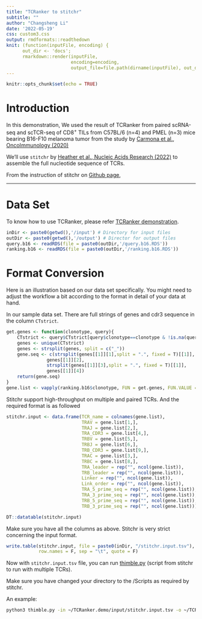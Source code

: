 ```yaml
---
title: "TCRanker to stitchr"
subtitle: ""
author: "Changsheng Li"
date: '2022-05-19'
css: custom3.css
output: rmdformats::readthedown
knit: (function(inputFile, encoding) { 
      out_dir <- 'docs';
      rmarkdown::render(inputFile,
                        encoding=encoding, 
                        output_file=file.path(dirname(inputFile), out_dir, 'stitchr.html')) })
---
```


```r
knitr::opts_chunk$set(echo = TRUE)
```

# Introduction

In this demonstration, We used the result of TCRanker from paired scRNA-seq and scTCR-seq of CD8^+^ TILs from C57BL/6 (n=4) and PMEL (n=3) mice bearing B16-F10 melanoma tumor from the study by [Carmona et al., OncoImmunology (2020)](https://www.tandfonline.com/doi/full/10.1080/2162402X.2020.1737369)

We'll use `stitchr` by [Heather et al., Nucleic Acids Research (2022)](https://academic.oup.com/nar/advance-article/doi/10.1093/nar/gkac190/6553689) to assemble the full nucleotide sequence of TCRs.

From the instruction of stitchr on [Github page](https://github.com/JamieHeather/stitchr), 

---

# Data Set

To know how to use TCRanker, please refer [TCRanker demonstration](https://carmonalab.github.io/TCRanker.demo/demo.html).

```r
inDir <- paste0(getwd(),'/input') # Directory for input files
outDir <- paste0(getwd(),'/output') # Director for output files
query.b16 <- readRDS(file = paste0(outDir,'/query.b16.RDS'))
ranking.b16 <- readRDS(file = paste0(outDir,'/ranking.b16.RDS'))
```

# Format Conversion

Here is an illustration based on our data set specifically. You might need to 
adjust the workflow a bit according to the format in detail of your data at hand.

In our sample data set. There are full strings of genes and cdr3 sequence in the
column `CTstrict`.

```r
get.genes <- function(clonotype, query){
    CTstrict <- query$CTstrict[query$clonotype==clonotype & !is.na(query$clonotype)]
    genes <- unique(CTstrict)
    genes <- strsplit(genes, split = c("_"))
    gene.seq <- c(strsplit(genes[[1]][1],split = ".", fixed = T)[[1]], 
               genes[[1]][2],
               strsplit(genes[[1]][3],split = ".", fixed = T)[[1]],
               genes[[1]][4])
    return(gene.seq)
}
gene.list <- vapply(ranking.b16$clonotype, FUN = get.genes, FUN.VALUE = character(9), query=query.b16)
```

Stitchr support high-throughput on multiple and paired TCRs. And the required format is as followed 

```r
stitchr.input <- data.frame(TCR_name = colnames(gene.list),
                            TRAV = gene.list[1,],
                            TRAJ = gene.list[2,],
                            TRA_CDR3 = gene.list[4,],
                            TRBV = gene.list[5,],
                            TRBJ = gene.list[6,],
                            TRB_CDR3 = gene.list[9,],
                            TRAC = gene.list[3,],
                            TRBC = gene.list[8,],
                            TRA_leader = rep("", ncol(gene.list)),
                            TRB_leader = rep("", ncol(gene.list)),
                            Linker = rep("", ncol(gene.list)),
                            Link_order = rep("", ncol(gene.list)),
                            TRA_5_prime_seq = rep("", ncol(gene.list)),
                            TRA_3_prime_seq = rep("", ncol(gene.list)),
                            TRB_5_prime_seq = rep("", ncol(gene.list)),
                            TRB_3_prime_seq = rep("", ncol(gene.list)))
```

```r
DT::datatable(stitchr.input)
```

Make sure you have all the columns as above. Stitchr is very strict concerning the input format.

```r
write.table(stitchr.input, file = paste0(inDir, "/stitchr.input.tsv"), 
            row.names = F, sep = "\t", quote = F)
```

Now with `stitchr.input.tsv` file, you can run [thimble.py](https://github.com/JamieHeather/stitchr#Thimble) (script from stitchr to run with multiple TCRs). 

Make sure you have changed your directory to the /Scripts as required by stitchr.

An example:
```bash
python3 thimble.py -in ~/TCRanker.demo/input/stitchr.input.tsv -o ~/TCRanker.demo/output/stitchr.output.tsv
```



